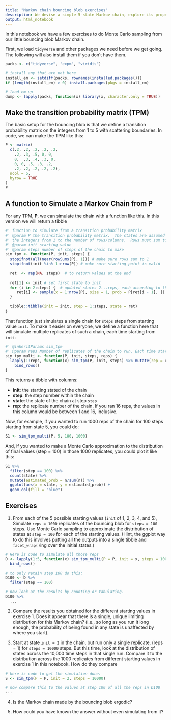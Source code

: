 ```yaml
---
title: "Markov chain bouncing blob exercises"
description: We devise a simple 5-state Markov chain, explore its properties, simulate from it and observe the consequences of the Weak Law of Large numbers for ergodic chains.
output: html_notebook
---
```


\usepackage{blkarray}
\usepackage{amsmath}
\newcommand{\bm}{\boldsymbol}

In this notebook we have a few exercises to do Monte Carlo sampling from our
little bouncing blob Markov chain.

First, we load `tidyverse` and other packages we need before we get going.  The following
will also install them if you don't have them. 
```r
packs <- c("tidyverse", "expm", "viridis")

# install any that are not here
install_em <- setdiff(packs, rownames(installed.packages()))
if (length(install_em) > 0) install.packages(pkgs = install_em)

# load em up
dump <- lapply(packs, function(x) library(x, character.only = TRUE))
```

## Make the transition probability matrix (TPM)


The basic setup for the bouncing blob is that we define a transition probability matrix on the 
integers from 1 to 5 with scattering boundaries.   In code, we can make the 
TPM like this:
```r
P <- matrix(
  c(.2, .2, .2, .2, .2,
    .2, .3, .5, 0, 0,
    0,  .3, .4, .3, 0,
    0, 0, .5, .3, .2,
    .2, .2, .2, .2, .2),
  ncol = 5,
  byrow = TRUE
)
P
```


## A function to Simulate a Markov Chain from $\mathbf{P}$

For any TPM, $\mathbf{P}$, we can simulate the chain with a function like this.  In this
version we will return a tibble
```r
#' function to simulate from a transition probability matrix
#' @param P the transition probability matrix.  The states are assumed to be
#' the integers from 1 to the number of rows/columns.  Rows must sum to one.
#' @param init starting value
#' @param steps number of steps of the chain to make
sim_tpm <- function(P, init, steps) {
  stopifnot(all(near(rowSums(P), 1))) # make sure rows sum to 1
  stopifnot(init %in% 1:nrow(P)) # make sure starting point is valid
  
  ret  <- rep(NA, steps)  # to return values at the end
  
  ret[1] <- init # set first state to init
  for (i in 2:steps) {  # updated states 2...reps, each according to the previous and P
     ret[i] <- sample(x = 1:nrow(P), size = 1, prob = P[ret[i - 1], ])
  }
  
  tibble::tibble(init = init, step = 1:steps, state = ret)
}
```

That function just simulates a single chain for `steps` steps from starting
value `init`.  To make it easier on everyone, we define a function here
that will simulate multiple replicates of such a chain, each time starting
from `init`:
```r
#' @inheritParams sim_tpm
#' @param reps Number of replicates of the chain to run. Each time starting from init.
sim_tpm_multi <- function(P, init, steps, reps) {
  lapply(1:reps, function(x) sim_tpm(P, init, steps) %>% mutate(rep = x)) %>%
    bind_rows()
}
```

This returns a tibble with columns:

- **init**: the starting stated of the chain
- **step**: the step number within the chain
- **state**: the state of the chain at step `step`
- **rep**: the replicate number of the chain.  If you ran 16 reps, the values
in this column would be between 1 and 16, inclusive.

Now, for example, if you wanted to run 1000 reps of the chain for 100 steps starting from
state 5, you could do:
```r
S1 <- sim_tpm_multi(P, 5, 100, 1000)
```
And, if you wanted to make a Monte Carlo approximation to the distribution of final values (step = 100) in those
1000 replicates, you could plot it like this:
```r
S1 %>%
  filter(step == 100) %>%
  count(state) %>%
  mutate(estimated_prob = n/sum(n)) %>%
  ggplot(aes(x = state, y = estimated_prob)) +
  geom_col(fill = "blue")
```

## Exercises


1. From each of the 5 possible starting values (`init` of 1, 2, 3, 4, and 5),
Simulate `reps = 1000` replicates of the bouncing blob for `steps = 100` steps.
Use Monte Carlo sampling to approximate
the distribution of states at `step = 100` for each of the starting
values.  (Hint, the ggplot way to do this involves putting all the outputs
into a single tibble and `facet_wrap()`ing over the initial states.)
```r
# Here is code to simulate all those reps
D <- lapply(1:5, function(x) sim_tpm_multi(P = P, init = x, steps = 100, reps = 1000)) %>%
  bind_rows()

# to only retain step 100 do this:
D100 <- D %>%
  filter(step == 100)

# now look at the results by counting or tabulating.
D100 %>%
  ...
```

2. Compare the results you obtained for the different starting
values in exercise 1.  Does it appear that there is a single, unique
limiting distribution for this Markov chain? (i.e., so long as you
run it long enough, the probability
of being found in any state is unaffected by where you start).

3. Start at state `init = 2` in the chain, but run only a single
replicate, (reps = 1) for `steps = 10000` steps.  But this time, look
at the distribution of states across the 10,000 time steps
in that single run.  Compare it to the distribution across the 1000
replicates from different starting values in exercise 1 in this notebook.
How do they compare
```r
# here is code to get the simulation done.
S <- sim_tpm(P = P, init = 2, steps = 10000)

# now compare this to the values at step 100 of all the reps in D100
...
```

4. Is the Markov chain made by the bouncing blob ergodic?


5. How could you have known the answer without even simulating from
it?



